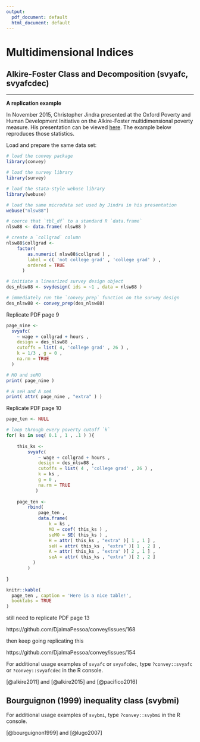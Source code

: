 ```yaml
---
output:
  pdf_document: default
  html_document: default
---
```

# Multidimensional Indices {#multidimensional}

## Alkire-Foster Class and Decomposition (svyafc, svyafcdec)



---

**A replication example**

In November 2015, Christopher Jindra presented at the Oxford Poverty and Human Development Initiative on the Alkire-Foster multidimensional poverty measure.  His presentation can be viewed [here](http://www.ophi.org.uk/wp-content/uploads/Jindra_151109_OPHISeminar.pdf).  The example below reproduces those statistics.

Load and prepare the same data set:
```r
# load the convey package
library(convey)

# load the survey library
library(survey)

# load the stata-style webuse library
library(webuse)

# load the same microdata set used by Jindra in his presentation
webuse("nlsw88")

# coerce that `tbl_df` to a standard R `data.frame`
nlsw88 <- data.frame( nlsw88 )

# create a `collgrad` column
nlsw88$collgrad <-
    factor( 
        as.numeric( nlsw88$collgrad ) , 
        label = c( 'not college grad' , 'college grad' ) , 
        ordered = TRUE 
      )

# initiate a linearized survey design object
des_nlsw88 <- svydesign( ids = ~1 , data = nlsw88 )

# immediately run the `convey_prep` function on the survey design
des_nlsw88 <- convey_prep(des_nlsw88)
```


Replicate PDF page 9
```r
page_nine <-
  svyafc(
    ~ wage + collgrad + hours , 
    design = des_nlsw88 , 
    cutoffs = list( 4, 'college grad' , 26 ) , 
    k = 1/3 , g = 0 , 
    na.rm = TRUE
  )

# MO and seMO
print( page_nine )

# H seH and A seA
print( attr( page_nine , "extra" ) )
```


Replicate PDF page 10
```r
page_ten <- NULL

# loop through every poverty cutoff `k`
for( ks in seq( 0.1 , 1 , .1 ) ){
	
	this_ks <-
	    svyafc(
	        ~ wage + collgrad + hours , 
	        design = des_nlsw88 , 
	        cutoffs = list( 4 , 'college grad' , 26 ) , 
	        k = ks , 
	        g = 0 , 
	        na.rm = TRUE 
	       )
	
	page_ten <-
	    rbind(
	        page_ten ,
	        data.frame( 
	            k = ks , 
	            MO = coef( this_ks ) ,
	            seMO = SE( this_ks ) ,
	            H = attr( this_ks , "extra" )[ 1 , 1 ] ,
	            seH = attr( this_ks , "extra" )[ 1 , 2 ] ,
	            A = attr( this_ks , "extra" )[ 2 , 1 ] ,
	            seA = attr( this_ks , "extra" )[ 2 , 2 ]
          )
	    )
	
}

knitr::kable(
  page_ten , caption = 'Here is a nice table!',
  booktabs = TRUE
)
```

still need to replicate PDF page 13

https://github.com/DjalmaPessoa/convey/issues/168


then keep going replicating this

https://github.com/DjalmaPessoa/convey/issues/154





For additional usage examples of `svyafc` or `svyafcdec`, type `?convey::svyafc` or `?convey::svyafcdec` in the R console.



[@alkire2011] and [@alkire2015] and [@pacifico2016]



## Bourguignon (1999) inequality class (svybmi)




For additional usage examples of `svybmi`, type `?convey::svybmi` in the R console.


[@bourguignon1999] and [@lugo2007]

